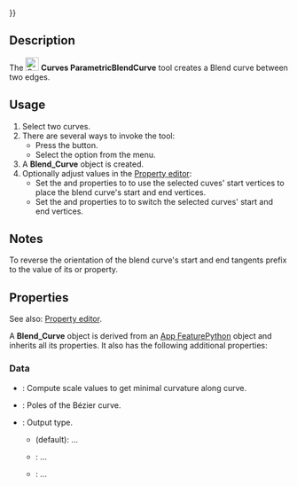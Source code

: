 <languages/>
{{UnfinishedDocu{{#translation:}}}}
<translate>

<!--T:1-->
{{Docnav
|[[Curves_Interpolate|Interpolate]]
|[[Curves_ParametricComb|ParametricComb]]
|[[Curves_Workbench|Curves]]
|IconL=Curves_Interpolate.svg
|IconR=Curves_ParametricComb.svg
|IconC=Curves_workbench_icon.svg
}}

<!--T:2-->
{{GuiCommand
|Name=Curves ParametricBlendCurve
|MenuLocation=Curves → Blend curve
|Workbenches=[[Curves_Workbench|Curves]]
}}

==Description== <!--T:3-->

<!--T:4-->
The [[Image:Curves_ParametricBlendCurve.svg|24px]] '''Curves ParametricBlendCurve''' tool creates a Blend curve between two edges.

==Usage== <!--T:5-->

<!--T:6-->
# Select two curves.
# There are several ways to invoke the tool:
#* Press the {{Button|[[Image:Curves_ParametricBlendCurve.svg|16px]] [[Curves_ParametricBlendCurve|Blend curve]]}} button.
#* Select the {{MenuCommand|Curves → [[Image:Curves_ParametricBlendCurve.svg|16px]] Blend curve}} option from the menu.
# A '''Blend_Curve''' object is created.
# Optionally adjust values in the [[Property_editor|Property editor]]:
#* Set the {{PropertyData|Parameter1}} and {{PropertyData|Parameter2}} properties to {{Value|0.0 mm}} to use the selected cuves' start vertices to place the blend curve's start and end vertices.
#* Set the {{PropertyData|Reverse1}} and {{PropertyData|Reverse2}} properties to {{True}} to switch the selected curves' start and end vertices.

==Notes== <!--T:7-->

<!--T:8-->
To reverse the orientation of the blend curve's start and end tangents prefix {{Value|-}} to the value of its {{PropertyData|Scale1}} or {{PropertyData|Scale2}} property.

==Properties== <!--T:9-->

<!--T:10-->
See also: [[Property_editor|Property editor]].

<!--T:11-->
A '''Blend_Curve''' object is derived from an [[App_FeaturePython|App FeaturePython]] object and inherits all its properties. It also has the following additional properties:

===Data=== <!--T:12-->

<!--T:13-->
{{TitleProperty|Blend Curve}}

<!--T:14-->
* {{PropertyData|Auto Scale|Bool}}: Compute scale values to get minimal curvature along curve.
* {{PropertyData|CurvePts|VectorList}}: Poles of the Bézier curve.
* {{PropertyData|Output|Enumeration}}: Output type.
** {{Value|Single}} (default): ...
** {{Value|Joined}}: ...
** {{Value|Wire}}: ...

<!--T:15-->
{{TitleProperty|Edge1}

<!--T:16-->
* {{PropertyData|Continuity1|Enumeration}}: Output type.
* {{PropertyData|Edge1|LinkSub}}: Edge 1.
* {{PropertyData|Parameter1|Distance}}: Location on first edge.
* {{PropertyData|Reverse1|Bool}}: Reverse Edge.
* {{PropertyData|Scale1|Bool}}: Scale of blend curve, negate the value to reverse the tangent orientation.

<!--T:17-->
{{TitleProperty|Edge2}

<!--T:18-->
* {{PropertyData|Continuity2|Enumeration}}: Output type.
* {{PropertyData|Edge2|LinkSub}}: Edge 2.
* {{PropertyData|Parameter2|Distance}}: Location on second edge.
* {{PropertyData|Reverse2|Bool}}: Reverse Edge.
* {{PropertyData|Scale2|Bool}}: Scale of blend curve, negate the value to reverse the tangent orientation.


<!--T:19-->
{{Docnav
|[[Curves_Interpolate|Interpolate]]
|[[Curves_ParametricComb|ParametricComb]]
|[[Curves_Workbench|Curves]]
|IconL=Curves_Interpolate.svg
|IconR=Curves_ParametricComb.svg
|IconC=Curves_workbench_icon.svg
}}

</translate>
{{Curves Tools navi{{#translation:}}}}
{{Userdocnavi{{#translation:}}}}